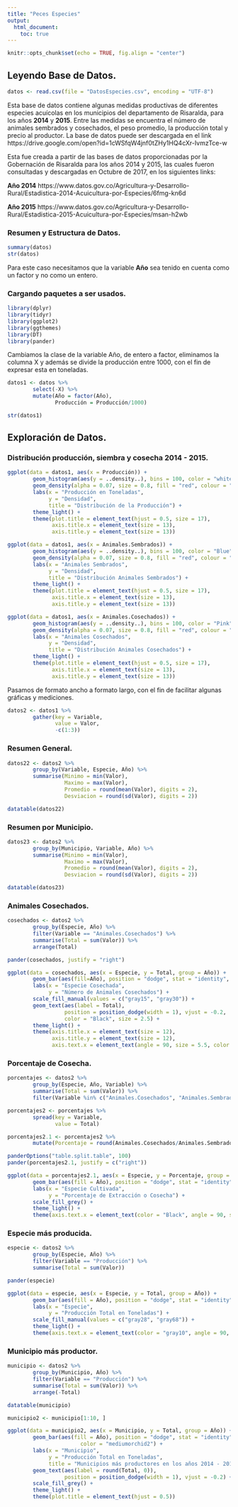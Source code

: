 ```yaml
---
title: "Peces Especies"
output:
  html_document:
    toc: true
---
```


```r
knitr::opts_chunk$set(echo = TRUE, fig.align = "center")
```
## Leyendo Base de Datos.

```r
datos <- read.csv(file = "DatosEspecies.csv", encoding = "UTF-8")
```
Esta base de datos contiene algunas medidas productivas de diferentes especies acuícolas en los municipios del departamento de Risaralda, para los años **2014** y **2015**. Entre las medidas se encuentra el número de animales sembrados y cosechados, el peso promedio, la producción total y precio al productor.
La base de datos puede ser descargada en el link https://drive.google.com/open?id=1cWSfqW4jnf0tZHy1HQ4cXr-IvmzTce-w

Esta fue creada a partir de las bases de datos proporcionadas por la Gobernación de Risaralda para los años 2014 y 2015, las cuales fueron consultadas y descargadas en Octubre de 2017, en los siguientes links:

**Año 2014** https://www.datos.gov.co/Agricultura-y-Desarrollo-Rural/Estadistica-2014-Acuicultura-por-Especies/6fmg-kn6d

**Año 2015** https://www.datos.gov.co/Agricultura-y-Desarrollo-Rural/Estadistica-2015-Acuicultura-por-Especies/msan-h2wb

### Resumen y Estructura de Datos.

```r
summary(datos)
str(datos)
```
Para este caso necesitamos que la variable **Año** sea tenido en cuenta como un factor y no como un entero.

### Cargando paquetes a ser usados. 
```r
library(dplyr)
library(tidyr)
library(ggplot2)
library(ggthemes)
library(DT)
library(pander)
```

Cambiamos la clase de la variable Año, de entero a factor, eliminamos la columna X y además se divide la producción entre 1000, con el fin de expresar esta en toneladas.
```r
datos1 <- datos %>%
        select(-X) %>%
        mutate(Año = factor(Año),
               Producción = Producción/1000)

str(datos1)
```

## Exploración de Datos.
### Distribución producción, siembra y cosecha 2014 - 2015.
```r
ggplot(data = datos1, aes(x = Producción)) +
        geom_histogram(aes(y = ..density..), bins = 100, color = "white", fill = "gray20") +
        geom_density(alpha = 0.07, size = 0.8, fill = "red", colour = "red") +
        labs(x = "Producción en Toneladas",
             y = "Densidad",
             title = "Distribución de la Producción") +
        theme_light() +
        theme(plot.title = element_text(hjust = 0.5, size = 17),
              axis.title.x = element_text(size = 13),
              axis.title.y = element_text(size = 13))

ggplot(data = datos1, aes(x = Animales.Sembrados)) +
        geom_histogram(aes(y = ..density..), bins = 100, color = "Blue", fill = "gray20") +
        geom_density(alpha = 0.07, size = 0.8, fill = "red", colour = "red") +
        labs(x = "Animales Sembrados",
             y = "Densidad",
             title = "Distribución Animales Sembrados") +
        theme_light() +
        theme(plot.title = element_text(hjust = 0.5, size = 17),
              axis.title.x = element_text(size = 13),
              axis.title.y = element_text(size = 13))

ggplot(data = datos1, aes(x = Animales.Cosechados)) +
        geom_histogram(aes(y = ..density..), bins = 100, color = "Pink", fill = "gray20") +
        geom_density(alpha = 0.07, size = 0.8, fill = "red", colour = "red") +
        labs(x = "Animales Cosechados",
             y = "Densidad",
             title = "Distribución Animales Cosechados") +
        theme_light() +
        theme(plot.title = element_text(hjust = 0.5, size = 17),
              axis.title.x = element_text(size = 13),
              axis.title.y = element_text(size = 13))
```

Pasamos de formato ancho a formato largo, con el fin de facilitar algunas gráficas y mediciones.
```r
datos2 <- datos1 %>%
        gather(key = Variable,
               value = Valor,
               -c(1:3))
```

### Resumen General.
```r
datos22 <- datos2 %>%
        group_by(Variable, Especie, Año) %>%
        summarise(Minimo = min(Valor),
                  Maximo = max(Valor),
                  Promedio = round(mean(Valor), digits = 2),
                  Desviacion = round(sd(Valor), digits = 2))

datatable(datos22)
```

### Resumen por Municipio.
```r
datos23 <- datos2 %>%
        group_by(Municipio, Variable, Año) %>%
        summarise(Minimo = min(Valor),
                  Maximo = max(Valor),
                  Promedio = round(mean(Valor), digits = 2),
                  Desviacion = round(sd(Valor), digits = 2))

datatable(datos23)
```


### Animales Cosechados.
```r
cosechados <- datos2 %>%
        group_by(Especie, Año) %>%
        filter(Variable == "Animales.Cosechados") %>%
        summarise(Total = sum(Valor)) %>%
        arrange(Total)

pander(cosechados, justify = "right")

ggplot(data = cosechados, aes(x = Especie, y = Total, group = Año)) +
        geom_bar(aes(fill=Año), position = "dodge", stat = "identity", color = "Red") +
        labs(x = "Especie Cosechada",
             y = "Número de Animales Cosechados") +
        scale_fill_manual(values = c("gray15", "gray30")) +
        geom_text(aes(label = Total),
                  position = position_dodge(width = 1), vjust = -0.2,
                  color = "Black", size = 2.5) +
        theme_light() +
        theme(axis.title.x = element_text(size = 12),
              axis.title.y = element_text(size = 12),
              axis.text.x = element_text(angle = 90, size = 5.5, color = "Black"))
```

### Porcentaje de Cosecha.
```r
porcentajes <- datos2 %>%
        group_by(Especie, Año, Variable) %>%
        summarise(Total = sum(Valor)) %>%
        filter(Variable %in% c("Animales.Cosechados", "Animales.Sembrados"))

porcentajes2 <- porcentajes %>%
        spread(key = Variable,
               value = Total)

porcentajes2.1 <- porcentajes2 %>%
        mutate(Porcentaje = round(Animales.Cosechados/Animales.Sembrados * 100, digits = 2))

panderOptions("table.split.table", 100)
pander(porcentajes2.1, justify = c("right"))

ggplot(data = porcentajes2.1, aes(x = Especie, y = Porcentaje, group = Año)) +
        geom_bar(aes(fill = Año), position = "dodge", stat = "identity", color = "green3") +
        labs(x = "Especie Cultivada",
             y = "Porcentaje de Extracción o Cosecha") +
        scale_fill_grey() +
        theme_light() +
        theme(axis.text.x = element_text(color = "Black", angle = 90, size = 6))
```

### Especie más producida.
```r
especie <- datos2 %>%
        group_by(Especie, Año) %>%
        filter(Variable == "Producción") %>%
        summarise(Total = sum(Valor))

pander(especie)

ggplot(data = especie, aes(x = Especie, y = Total, group = Año)) + 
        geom_bar(aes(fill = Año), position = "dodge", stat = "identity", color = "orange") +
        labs(x = "Especie",
             y = "Producción Total en Toneladas") + 
        scale_fill_manual(values = c("gray28", "gray68")) +
        theme_light() +
        theme(axis.text.x = element_text(color = "gray10", angle = 90, size = 6))
```

### Municipio más productor.
```r
municipio <- datos2 %>%
        group_by(Municipio, Año) %>%
        filter(Variable == "Producción") %>%
        summarise(Total = sum(Valor)) %>%
        arrange(-Total)

datatable(municipio)

municipio2 <- municipio[1:10, ]

ggplot(data = municipio2, aes(x = Municipio, y = Total, group = Año)) +
        geom_bar(aes(fill = Año), position = "dodge", stat = "identity",
                       color = "mediumorchid2") +
        labs(x = "Municipio",
             y = "Producción Total en Toneladas",
             title = "Municipios más productores en los años 2014 - 2015") +
        geom_text(aes(label = round(Total, 0)),
                  position = position_dodge(width = 1), vjust = -0.2) +
        scale_fill_grey() +
        theme_light() +
        theme(plot.title = element_text(hjust = 0.5))
```

